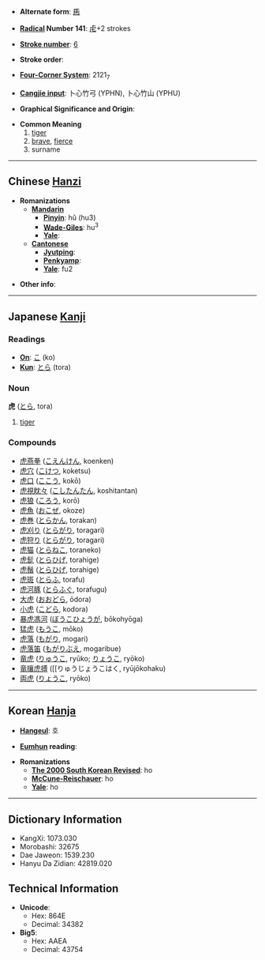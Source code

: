 * '''Alternate form''': [[乕]]

* '''[[Wiktionary:Chinese radical index| Radical]] Number 141''': [[Wiktionary:Chinese radical index 虍|虍]]+2 strokes

* '''[[Wiktionary:Chinese total strokes index|Stroke number]]''': [[Wiktionary:Chinese total strokes index 6|6]]

* '''Stroke order''': 

* '''[[Wiktionary:Chinese four corner index|Four-Corner System]]''': 2121<sub>7</sub>

* '''[[Wiktionary:Chinese Cangjie index|Cangjie input]]''': 卜心竹弓 (YPHN), 卜心竹山 (YPHU)

* '''Graphical Significance and Origin''': 

* '''Common Meaning'''
*#[[tiger]]
*# [[brave]], [[fierce]]
*# surname

----

== Chinese [[Hanzi]] ==

* '''Romanizations'''
** '''[[Mandarin]]'''
*** '''[[Pinyin]]''': hǔ (hu3)
*** '''[[Wade-Giles]]''': hu<sup>3</sup>
*** '''[[Yale]]''': 
** '''[[Cantonese]]'''
*** '''[[Jyutping]]''':
*** '''[[Penkyamp]]''': 
*** '''[[Yale]]''': fu2

* '''Other info''': 

----

== Japanese [[Kanji]] ==

===Readings===
* '''[[On]]''': [[こ]] (ko)
* '''[[Kun]]''': [[とら]] (tora)
===Noun===
'''虎''' ([[とら]], tora)
#[[tiger]]
===Compounds===
*[[虎燕拳]] ([[こえんけん]], koenken)
*[[虎穴]] ([[こけつ]], koketsu)
*[[虎口]] ([[ここう]], kokō)
*[[虎視眈々]] ([[こしたんたん]], koshitantan)
*[[虎狼]] ([[ころう]], korō)
*[[虎魚]] ([[おこぜ]], okoze)
*[[虎巻]] ([[とらかん]], torakan)
*[[虎刈り]] ([[とらがり]], toragari)
*[[虎狩り]] ([[とらがり]], toragari)
*[[虎猫]] ([[とらねこ]], toraneko)
*[[虎髭]] ([[とらひげ]], torahige)
*[[虎鬚]] ([[とらひげ]], torahige)
*[[虎斑]] ([[とらふ]], torafu)
*[[虎河豚]] ([[とらふぐ]], torafugu)
*[[大虎]] ([[おおどら]], ōdora)
*[[小虎]] ([[こどら]], kodora)
*[[暴虎馮河]] ([[ぼうこひょうが]], bōkohyōga)
*[[猛虎]] ([[もうこ]], mōko)
*[[虎落]] ([[もがり]], mogari)
*[[虎落笛]] ([[もがりぶえ]], mogaribue)
*[[竜虎]] ([[りゅうこ]], ryūko; [[りょうこ]], ryōko)
*[[竜攘虎搏]] ([[りゅうじょうこはく, ryūjōkohaku)
*[[両虎]] ([[りょうこ]], ryōko)
----

== Korean [[Hanja]] ==

* '''[[Hangeul]]''': 호

* '''[[Eumhun]] reading''': 

* '''Romanizations'''
** '''[[The 2000 South Korean Revised Romanization|The 2000 South Korean Revised]]''': ho
** '''[[McCune-Reischauer]]''': ho
** '''[[Yale]]''': ho

----

== Dictionary Information ==

* KangXi: 1073.030
* Morobashi: 32675
* Dae Jaweon: 1539.230
* Hanyu Da Zidian: 42819.020

== Technical Information ==

* '''Unicode''':
** Hex: 864E
** Decimal: 34382
* '''Big5''':
** Hex: AAEA
** Decimal: 43754